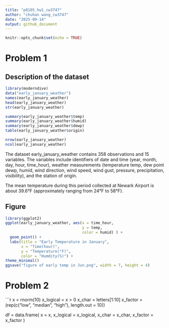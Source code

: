 ```yaml
---
title: "p8105_hw1_cw3747"
author: "chuhan wang_cw3747"
date: "2025-09-14"
output: github_document
---
```


```r
knitr::opts_chunk$set(echo = TRUE)
```

# Problem 1
## Description of the dataset 
```r
library(moderndive)
data("early_january_weather")
names(early_january_weather)
head(early_january_weather)
str(early_january_weather)

summary(early_january_weather$temp)
summary(early_january_weather$humid)
summary(early_january_weather$dewp)
table(early_january_weather$origin)

nrow(early_january_weather)
ncol(early_january_weather)
```
The dataset early_january_weather contains 358 observations and 15 variables. The variables include identifiers of date and time (year, month, day, hour, time_hour), weather measurements (temperature temp, dew point dewp, humid, wind direction, wind speed, wind gust, pressure, precipitation, visibility), and the station of origin.

The mean temperature during this period collected at Newark Airport is about 39.6°F (approximately ranging from 24°F to 58°F). 

## Figure
```r
library(ggplot2)
ggplot(early_january_weather, aes(x = time_hour,
                                  y = temp,
                                  color = humid) ) + 
  geom_point() + 
  labs(title = "Early Temperature in January",
       x = "Time(hour)",
       y = "Temperature(°F)",
       color = "Humdity(%)") + 
theme_minimal()
ggsave("figure of early temp in Jun.png", width = 7, height = 4)
```

# Problem 2
```r
x = rnorm(10)
x_logical = x > 0
x_char = letters[1:10]
x_factor = (rep(c("low", "median", "high"), length.out = 10))

df = data.frame(
  x = x,
  x_logical = x_logical,
  x_char = x_char,
  x_factor = x_factor
)
